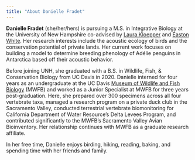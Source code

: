 ```yaml
---
title: "About Danielle Fradet"
---
```


**Danielle Fradet** (she/her/hers) is pursuing a M.S. in Integrative Biology at the University of New Hampshire co-advised by [Laura Kloepper](https://www.kloepperlab.net/) and [Easton White](https://quantmarineecolab.github.io/). Her research interests include the acoustic ecology of birds and the conservation potential of private lands. Her current work focuses on building a model to determine breeding phenology of Adélie penguins in Antarctica based off their acoustic behavior. 
 
Before joining UNH, she graduated with a B.S. in Wildlife, Fish, & Conservation Biology from UC Davis in 2020. Danielle interned for four years as an undergraduate at the UC Davis [Museum of Wildlife and Fish Biology](https://mwfb.ucdavis.edu/) (MWFB) and worked as a Junior Specialist at MWFB for three years post-graduation. Here, she prepared over 300 specimens across all four vertebrate taxa, managed a research program on a private duck club in the Sacramento Valley, conducted terrestrial vertebrate biomonitoring for California Department of Water Resource’s Delta Levees Program, and contributed significantly to the MWFB’s Sacramento Valley Avian Bioinventory. Her relationship continues with MWFB as a graduate research affiliate. 

In her free time, Danielle enjoys birding, hiking, reading, baking, and spending time with her friends and family. 

